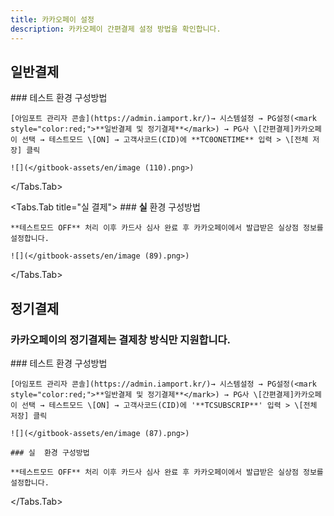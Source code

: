 ```yaml
---
title: 카카오페이 설정
description: 카카오페이 간편결제 설정 방법을 확인합니다.
---
```



## 일반**결제**

<Tabs>
  <Tabs.Tab title="테스트 결제">
    ### 테스트 환경 구성방법

    [아임포트 관리자 콘솔](https://admin.iamport.kr/)→ 시스템설정 → PG설정(<mark style="color:red;">**일반결제 및 정기결제**</mark>) → PG사 \[간편결제]카카오페이 선택 → 테스트모드 \[ON] → 고객사코드(CID)에 **TC0ONETIME** 입력 > \[전체 저장] 클릭

    ![](</gitbook-assets/en/image (110).png>)
  </Tabs.Tab>

  <Tabs.Tab title="실 결제">
    ### **실** 환경 구성방법

    **테스트모드 OFF** 처리 이후 카드사 심사 완료 후 카카오페이에서 발급받은 실상점 정보를 설정합니다.

    ![](</gitbook-assets/en/image (89).png>)
  </Tabs.Tab>
</Tabs>

## 정기결제

### 카카오페이의 정기결제는 결제창 방식만 지원합니다.

<Tabs>
  <Tabs.Tab title="결제창 방식">
    ### 테스트 환경 구성방법

    [아임포트 관리자 콘솔](https://admin.iamport.kr/)→ 시스템설정 → PG설정(<mark style="color:red;">**일반결제 및 정기결제**</mark>) → PG사 \[간편결제]카카오페이 선택 → 테스트모드 \[ON] → 고객사코드(CID)에 '**TCSUBSCRIP**' 입력 > \[전체 저장] 클릭

    ![](</gitbook-assets/en/image (87).png>)

    ### 실  환경 구성방법

    **테스트모드 OFF** 처리 이후 카드사 심사 완료 후 카카오페이에서 발급받은 실상점 정보를 설정합니다.
  </Tabs.Tab>
</Tabs>
